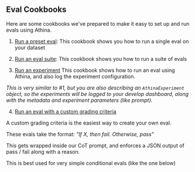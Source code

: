 ## Eval Cookbooks

Here are some cookbooks we've prepared to make it easy to set up and run evals using Athina.

1. [Run a preset eval](https://github.com/athina-ai/athina-evals/blob/main/examples/run_eval.ipynb):
   This cookbook shows you how to run a single eval on your dataset

2. [Run an eval suite](https://github.com/athina-ai/athina-evals/blob/main/examples/run_eval_suite.ipynb):
   This cookbook shows you how to run a suite of evals

3. [Run an experiment](https://github.com/athina-ai/athina-evals/blob/main/examples/run_experiment.ipynb)
   This cookbook shows how to run an eval using Athina, and also log the experiment configuration.

_This is very similar to #1, but you are also describing an `AthinaExperiment` object, so the experiments will be logged to your develop dashboard, along with the metadata and experiment parameters (like prompt)._

4. [Run an eval with a custom grading criteria](https://github.com/athina-ai/athina-evals/blob/main/examples/run_experiment.ipynb)

A custom grading criteria is the easiest way to create your own eval.

These evals take the format:
_"If X, then fail. Otherwise, pass"_

This gets wrapped inside our CoT prompt, and enforces a JSON output of pass / fail along with a reason.

This is best used for very simple conditional evals (like the one below)
